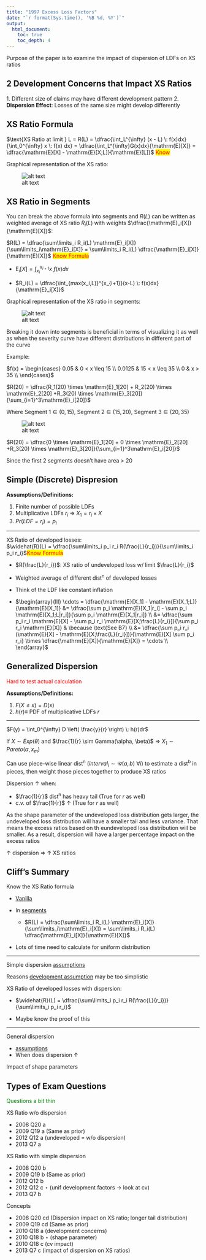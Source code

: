 ```yaml
---
title: "1997 Excess Loss Factors"
date: "`r format(Sys.time(), '%B %d, %Y')`"
output: 
  html_document:
    toc: true
    toc_depth: 4
---
```


Purpose of the paper is to examine the impact of dispersion of LDFs on XS ratios

## 2 Development Concerns that Impact XS Ratios

<a name="development"></a>
1. Different size of claims may have different development pattern
2. **Dispersion Effect**: Losses of the same size might develop differently

## XS Ratio Formula
<a name="vanillaxsratio"></a>
$\text{XS Ratio at limit } L = R(L) = \dfrac{\int_L^{\infty} (x - L) \: f(x)dx}{\int_0^{\infty} x \: f(x) dx} = \dfrac{\int_L^{\infty}G(x)dx}{\mathrm{E}[X]} = \dfrac{\mathrm{E}[X] - \mathrm{E}[X;L]}{\mathrm{E}[L]}$ <span style="color:red;background-color:yellow">Know</span>

Graphical representation of the XS ratio:

![alt text](figures/Exam 8 B8 - 15 - 1.png)

## XS Ratio in Segments

You can break the above formula into segments and $R(L)$ can be written as weighted average of XS ratio $R_i(L)$ with weights $\dfrac{\mathrm{E}_i[X]}{\mathrm{E}[X]}$:
<a name="segmentxsratio"></a>

$R(L) = \dfrac{\sum\limits_i R_i(L) \mathrm{E}_i[X]}{\sum\limits_i\mathrm{E}_i[X]} = \sum\limits_i R_i(L) \dfrac{\mathrm{E}_i[X]}{\mathrm{E}[X]}$ <span style="color:red;background-color:yellow">Know Formula</span>

* $\mathrm{E}_i[X] = \int_{x_i}^{x_{i+1}} x \: f(x)dx$

* $R_i(L) = \dfrac{\int_{max(x_i,L)}^{x_{i+1}}(x-L) \: f(x)dx}{\mathrm{E}_i[X]}$

Graphical representation of the XS ratio in segments:

![alt text](figures/Exam 8 B8 - 15 - 2.png)

Breaking it down into segments is beneficial in terms of visualizing it as well as when the severity curve have different distributions in different part of the curve

Example:

$f(x) = 
  \begin{cases}
    0.05 & 0 < x \leq 15 \\
    0.0125 & 15 < x \leq 35 \\
    0 & x > 35 \\
  \end{cases}$

$R(20) = \dfrac{R_1(20) \times \mathrm{E}_1[20] + R_2(20) \times \mathrm{E}_2[20] +R_3(20) \times \mathrm{E}_3[20]}{\sum_{i=1}^3\mathrm{E}_i[20]}$

Where $\text{Segment 1} \in (0, 15)$, $\text{Segment 2} \in (15, 20)$, $\text{Segment 3} \in (20, 35)$

![alt text](figures/Exam 8 B8 - 15 - 3.png)

$R(20) = \dfrac{0 \times \mathrm{E}_1[20] + 0 \times \mathrm{E}_2[20] +R_3(20) \times \mathrm{E}_3[20]}{\sum_{i=1}^3\mathrm{E}_i[20]}$

Since the first 2 segments doesn't have area > 20

## Simple (Discrete) Dispresion

<a name="dispersionassumptions"></a>
**Assumptions/Definitions:**

1. Finite number of possible LDFs
2. Multiplicative LDFs $r_i$ $\Rightarrow$ $X_1 = r_i \times X$
3. $Pr(LDF = r_i) = p_i$

***

XS Ratio of developed losses:  
$\widehat{R}(L) = \dfrac{\sum\limits_i p_i r_i R(\frac{L}{r_i})}{\sum\limits_i p_i r_i}$<span style="color:red;background-color:yellow">Know Formula</span>

* $R(\frac{L}{r_i})$: XS ratio of undeveloped loss w/ limit $\frac{L}{r_i}$

* Weighted average of different dist^n^ of developed losses

* Think of the LDF like constant inflation

* $\begin{array}{lll}
    \cdots = \dfrac{\mathrm{E}[X_1] - \mathrm{E}[X_1;L]}{\mathrm{E}[X_1]} &= \dfrac{\sum p_i \mathrm{E}[X_1|r_i] - \sum p_i \mathrm{E}[X_1;L|r_i]}{\sum p_i \mathrm{E}[X_1|r_i]} \\
    &= \dfrac{\sum p_i r_i \mathrm{E}[X] - \sum p_i r_i \mathrm{E}[X;\frac{L}{r_i}]}{\sum p_i r_i \mathrm{E}[X]} & \because \text{See B7}  \\
    &= \dfrac{\sum p_i r_i (\mathrm{E}[X] - \mathrm{E}[X;\frac{L}{r_i}])}{\mathrm{E}[X] \sum p_i r_i} \times \dfrac{\mathrm{E}[X]}{\mathrm{E}[X]} = \cdots \\
  \end{array}$

## Generalized Dispersion

<span style="color:red">Hard to test actual calculation</span>

<a name="gendispersionassumptions"></a>
**Assumptions/Definitions:**

1. $F(X \leq x) = D(x)$
2. $h(r) \equiv$ PDF of multiplicative LDFs $r$

***

$F(y) = \int_0^{\infty} D \left( \frac{y}{r} \right) \: h(r)dr$

If $X \sim Exp(\theta)$ and $\frac{1}{r} \sim Gamma(\alpha, \beta)$ $\Rightarrow$ $X_1 \sim Pareto(\alpha, x_m)$

Can use piece-wise linear dist^n^ ($interval_i \sim \mathcal{U}(a,b) \: \forall i$) to estimate a dist^b^ in pieces, then weight those pieces together to produce XS ratios

Dispersion $\uparrow$ when:

* $\frac{1}{r}$ dist^n^ has heavy tail (True for $r$ as well)
* c.v. of $\frac{1}{r}$ $\uparrow$ (True for $r$ as well)

As the shape parameter of the undeveloped loss distribution gets larger, the undeveloped loss distribution will have a smaller tail and less variance. That means the excess ratios based on th eundeveloped loss distribution will be smaller. As a result, dispersion will have a larger percentage impact on the excess ratios

$\uparrow$ dispersion $\Rightarrow$ $\uparrow$ XS ratios

## Cliff's Summary

Know the XS Ratio formula

* [Vanilla](#vanillaxsratio)

* In [segments](#segmentxsratio)

    * $R(L) = \dfrac{\sum\limits_i R_i(L) \mathrm{E}_i[X]}{\sum\limits_i\mathrm{E}_i[X]} = \sum\limits_i R_i(L) \dfrac{\mathrm{E}_i[X]}{\mathrm{E}[X]}$
    
* Lots of time need to calculate for uniform distribution

***

Simple dispersion [assumptions](#dispersionassumptions)

Reasons [development assumption](#development) may be too simplistic

XS Ratio of developed losses with dispersion:

* $\widehat{R}(L) = \dfrac{\sum\limits_i p_i r_i R(\frac{L}{r_i})}{\sum\limits_i p_i r_i}$

* Maybe know the proof of this

***

General dispersion

* [assumptions](#gendispersionassumptions)
* When does dispersion $\uparrow$

Impact of shape parameters

## Types of Exam Questions  
<span style="color:green">Questions a bit thin</span>

XS Ratio w/o dispersion

* 2008 Q20 a
* 2009 Q19 a (Same as prior)
* 2012 Q12 a (undeveloped = w/o dispersion)
* 2013 Q7 a

XS Ratio with simple dispersion

* 2008 Q20 b
* 2009 Q19 b (Same as prior)
* 2012 Q12 b
* 2012 Q12 c $\star$ (unif development factors -> look at cv)
* 2013 Q7 b

Concepts

* 2008 Q20 cd (Dispersion impact on XS ratio; longer tail distribution)
* 2009 Q19 cd (Same as prior)
* 2010 Q18 a (development concerns)
* 2010 Q18 b $\star$ (shape parameter)
* 2010 Q18 c (cv impact)
* 2013 Q7 c (impact of dispersion on XS ratios)